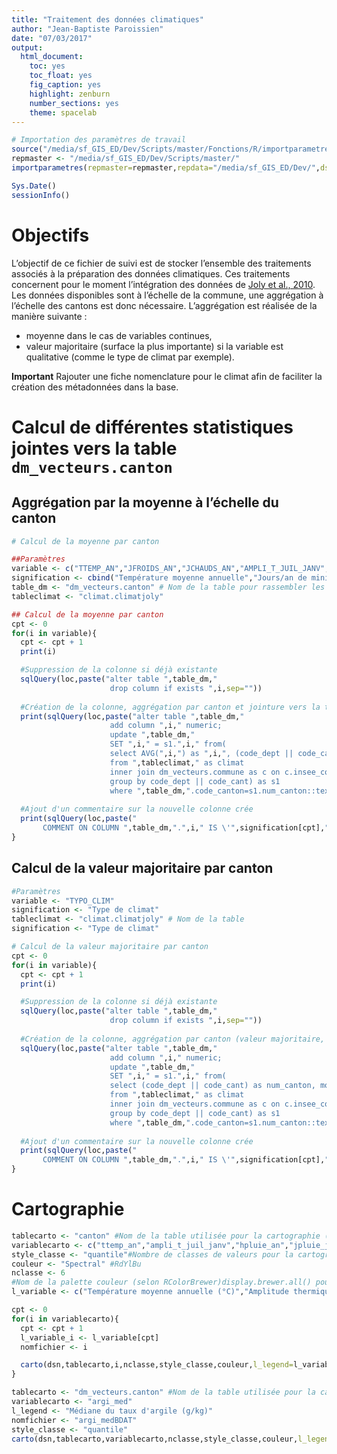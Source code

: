 ```yaml
---
title: "Traitement des données climatiques"
author: "Jean-Baptiste Paroissien"
date: "07/03/2017"
output:
  html_document:
    toc: yes
    toc_float: yes
    fig_caption: yes
    highlight: zenburn
    number_sections: yes
    theme: spacelab  
---
```


```r
# Importation des paramètres de travail
source("/media/sf_GIS_ED/Dev/Scripts/master/Fonctions/R/importparametres.R")
repmaster <- "/media/sf_GIS_ED/Dev/Scripts/master/"
importparametres(repmaster=repmaster,repdata="/media/sf_GIS_ED/Dev/",dsn="PG:dbname='sol_elevage' host='localhost' port='5432' user='jb'")
```

```r
Sys.Date()
sessionInfo()
```

# Objectifs

L'objectif de ce fichier de suivi est de stocker l'ensemble des traitements associés à la préparation des données climatiques. Ces traitements concernent pour le moment l'intégration des données de [Joly et al., 2010](http://cybergeo.revues.org/23155). Les données disponibles sont à l'échelle de la commune, une aggrégation à l'échelle des cantons est donc nécessaire. L'aggrégation est réalisée de la manière suivante :

- moyenne dans le cas de variables continues,
- valeur majoritaire (surface la plus importante) si la variable est qualitative (comme le type de climat par exemple).

**Important** Rajouter une fiche nomenclature pour le climat afin de faciliter la création des métadonnées dans la base.

# Calcul de différentes statistiques jointes vers la table `dm_vecteurs.canton`

## Aggrégation par la moyenne à l'échelle du canton
```r
# Calcul de la moyenne par canton

##Paramètres
variable <- c("TTEMP_AN","JFROIDS_AN","JCHAUDS_AN","AMPLI_T_JUIL_JANV","STD_TEMP_JANV","STD_TEMP_JUIL","HPLUIE_AN","PLUIE_ECART_JANV","PLUIE_ECART_JUIL","JPLUIE_JANV","JPLUIE_JUIL","STD_PLUIE_JANV","STD_PLUIE_JUIL")
signification <- cbind("Température moyenne annuelle","Jours/an de minimum inférieur à -5°C","Jours/an de maximum supérieur à + 30°C","Amplitude thermique (°C) (juillet-janvier)","Variabilité 1971-2000 en janvier (°C)","Variabilité 1971-2000 en juillet (°C)","Cumul annuel (mm)","Ecart à la moyenne en janvier (mm)","Ecart à la moyenne en juillet (mm)","Jours de précipitation en janvier","Jours de précipitation en juillet","Variabilité 1971-2000 en janvier (mm)","Variabilité 1971-2000 en juillet (mm)")#,"Rapport (sep. + oct.) / juillet")
table_dm <- "dm_vecteurs.canton" # Nom de la table pour rassembler les calculs (vers le schéma dm_vecteurs)
tableclimat <- "climat.climatjoly"

## Calcul de la moyenne par canton
cpt <- 0
for(i in variable){
  cpt <- cpt + 1
  print(i)

  #Suppression de la colonne si déjà existante
  sqlQuery(loc,paste("alter table ",table_dm,"
                      drop column if exists ",i,sep=""))
  
  #Création de la colonne, aggrégation par canton et jointure vers la table canton 
  print(sqlQuery(loc,paste("alter table ",table_dm,"
                      add column ",i," numeric;
                      update ",table_dm,"
                      SET ",i," = s1.",i," from(
                      select AVG(",i,") as ",i,", (code_dept || code_cant) as num_canton
                      from ",tableclimat," as climat
                      inner join dm_vecteurs.commune as c on c.insee_com=climat.dc
                      group by code_dept || code_cant) as s1
                      where ",table_dm,".code_canton=s1.num_canton::text",sep="")))
  
  #Ajout d'un commentaire sur la nouvelle colonne crée
  print(sqlQuery(loc,paste("
	   COMMENT ON COLUMN ",table_dm,".",i," IS \'",signification[cpt],"\';",sep="")))
}

```

## Calcul de la valeur majoritaire par canton

```r
#Paramètres
variable <- "TYPO_CLIM"
signification <- "Type de climat"
tableclimat <- "climat.climatjoly" # Nom de la table 
signification <- "Type de climat"

# Calcul de la valeur majoritaire par canton
cpt <- 0
for(i in variable){
  cpt <- cpt + 1
  print(i)

  #Suppression de la colonne si déjà existante
  sqlQuery(loc,paste("alter table ",table_dm,"
                      drop column if exists ",i,sep=""))
  
  #Création de la colonne, aggrégation par canton (valeur majoritaire, fonction mode()) et jointure vers la table canton 
  sqlQuery(loc,paste("alter table ",table_dm,"
                      add column ",i," numeric;
                      update ",table_dm,"
                      SET ",i," = s1.",i," from(
                      select (code_dept || code_cant) as num_canton, mode() within group (order by ",i,") as ",i,"
                      from ",tableclimat," as climat
                      inner join dm_vecteurs.commune as c on c.insee_com=climat.dc
                      group by code_dept || code_cant) as s1
                      where ",table_dm,".code_canton=s1.num_canton::text",sep=""))
  
  #Ajout d'un commentaire sur la nouvelle colonne crée
  print(sqlQuery(loc,paste("
	   COMMENT ON COLUMN ",table_dm,".",i," IS \'",signification[cpt],"\';",sep="")))
}
```
# Cartographie

```r
tablecarto <- "canton" #Nom de la table utilisée pour la cartographie (table postgis)
variablecarto <- c("ttemp_an","ampli_t_juil_janv","hpluie_an","jpluie_janv")
style_classe <- "quantile"#Nombre de classes de valeurs pour la cartographie
couleur <- "Spectral" #RdYlBu
nclasse <- 6
#Nom de la palette couleur (selon RColorBrewer)display.brewer.all() pour connaître les différentes palettes
l_variable <- c("Température moyenne annuelle (°C)","Amplitude thermique (°C) (juillet-janvier)","Cumul annuel (mm)","Jours de précipitation en janvier") #label de la variable

cpt <- 0
for(i in variablecarto){
  cpt <- cpt + 1
  l_variable_i <- l_variable[cpt]
  nomfichier <- i

  carto(dsn,tablecarto,i,nclasse,style_classe,couleur,l_legend=l_variable_i,repsortie,nomfichier,dept=FALSE,reg=FALSE,nrowlayout=1,ncollayout=1,position="bottom",ggsaveheight=7,ggsavewidth=10)  
}

tablecarto <- "dm_vecteurs.canton" #Nom de la table utilisée pour la cartographie (table postgis)
variablecarto <- "argi_med"
l_legend <- "Médiane du taux d'argile (g/kg)"
nomfichier <- "argi_medBDAT"
style_classe <- "quantile"
carto(dsn,tablecarto,variablecarto,nclasse,style_classe,couleur,l_legend=l_legend,repsortie,nomfichier,dept=FALSE,reg=FALSE,nrowlayout=1,ncollayout=1,position="bottom",ggsaveheight=7,ggsavewidth=10)  

















```










